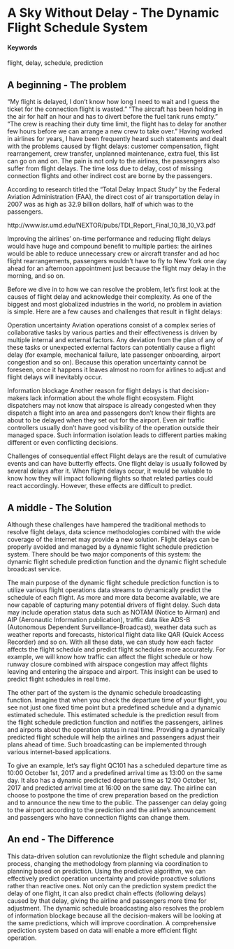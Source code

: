 # A Sky Without Delay - The Dynamic Flight Schedule System

#### Keywords

flight, delay, schedule, prediction

## A beginning - The problem

"My flight is delayed, I don't know how long I need to wait and I guess the ticket for the connection flight is wasted."
"The aircraft has been holding in the air for half an hour and has to divert before the fuel tank runs empty."
"The crew is reaching their duty time limit, the flight has to delay for another few hours before we can arrange a new crew to take over."
Having worked in airlines for years, I have been frequently heard such statements and dealt with the problems caused by flight delays: customer compensation, flight rearrangement, crew transfer, unplanned maintenance, extra fuel, this list can go on and on. The pain is not only to the airlines, the passengers also suffer from flight delays. The time loss due to delay, cost of missing connection flights and other indirect cost are borne by the passengers.

According to research titled the "Total Delay Impact Study" by the Federal Aviation Administration (FAA), the direct cost of air transportation delay in 2007 was as high as 32.9 billion dollars, half of which was to the passengers.

http://www.isr.umd.edu/NEXTOR/pubs/TDI_Report_Final_10_18_10_V3.pdf

Improving the airlines' on-time performance and reducing flight delays would have huge and compound benefit to multiple parties: the airlines would be able to reduce unnecessary crew or aircraft transfer and ad hoc flight rearrangements, passengers wouldn't have to fly to New York one day ahead for an afternoon appointment just because the flight may delay in the morning, and so on.

Before we dive in to how we can resolve the problem, let's first look at the causes of flight delay and acknowledge their complexity. As one of the biggest and most globalized industries in the world, no problem in aviation is simple. Here are a few causes and challenges that result in flight delays:

Operation uncertainty
Aviation operations consist of a complex series of collaborative tasks by various parties and their effectiveness is driven by multiple internal and external factors. Any deviation from the plan of any of these tasks or unexpected external factors can potentially cause a flight delay (for example, mechanical failure, late passenger onboarding, airport congestion and so on). Because this operation uncertainty cannot be foreseen, once it happens it leaves almost no room for airlines to adjust and flight delays will inevitably occur.

Information blockage
Another reason for flight delays is that decision-makers lack information about the whole flight ecosystem. Flight dispatchers may not know that airspace is already congested when they dispatch a flight into an area and passengers don't know their flights are about to be delayed when they set out for the airport. Even air traffic controllers usually don't have good visibility of the operation outside their managed space. Such information isolation leads to different parties making different or even conflicting decisions.

Challenges of consequential effect
Flight delays are  the result of cumulative events and can have butterfly effects. One flight delay is usually followed by several delays after it. When flight delays occur, it would be valuable to know how they will impact following flights so that related parties could react accordingly. However, these effects are difficult to predict.


## A middle - The Solution

Although these challenges have hampered the traditional methods to resolve flight delays, data science methodologies combined with the wide coverage of the internet may provide a new solution. Flight delays can be properly avoided and managed by a dynamic flight schedule prediction system. There should be two major components of this system: the dynamic flight schedule prediction function and the dynamic flight schedule broadcast service.

The main purpose of the dynamic flight schedule prediction function is to utilize various flight operations data streams to dynamically predict the schedule of each flight. As more and more data become available, we are now capable of capturing many potential drivers of flight delay. Such data may include operation status data such as NOTAM (Notice to Airman) and AIP (Aeronautic Information publication), traffic data like ADS-B (Autonomous Dependent Surveillance-Broadcast), weather data such as weather reports and forecasts, historical flight data like QAR (Quick Access Recorder) and so on. With all these data, we can study how each factor affects the flight schedule and predict flight schedules more accurately. For example, we will know how traffic can affect the flight schedule or how runway closure combined with airspace congestion may affect flights leaving and entering the airspace and airport. This insight can be used to predict flight schedules in real time.

The other part of the system is the dynamic schedule broadcasting function. Imagine that when you check the departure time of your flight, you see not just one fixed time point but a predefined schedule and a dynamic estimated schedule. This estimated schedule is the prediction result from the flight schedule prediction function and notifies the passengers, airlines and airports about the operation status in real time. Providing a dynamically predicted flight schedule will help the airlines and passengers adjust their plans ahead of time. Such broadcasting can be implemented through various internet-based applications.

To give an example, let's say flight QC101 has a scheduled departure time as 10:00 October 1st, 2017 and a predefined arrival time as 13:00 on the same day. It also has a dynamic predicted departure time as 12:00 October 1st, 2017 and predicted arrival time at 16:00 on the same day. The airline can choose to postpone the time of crew preparation based on the prediction and to announce the new time to the public. The passenger can delay going to the airport according to the prediction and the airline's announcement and passengers who have connection flights can change them.

## An end - The Difference

This data-driven solution can revolutionize the flight schedule and planning process, changing the methodology from planning via coordination to planning based on prediction. Using the predictive algorithm, we can effectively predict operation uncertainty and provide proactive solutions rather than reactive ones. Not only can the prediction system predict the delay of one flight, it can also predict chain effects (following delays) caused by that delay, giving the airline and passengers more time for adjustment. The dynamic schedule broadcasting also resolves the problem of information blockage because all the decision-makers will be looking at the same predictions, which will improve coordination. A comprehensive prediction system based on data will enable a more efficient flight operation.
